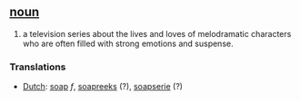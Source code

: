 == [[noun]] == 
#a television series about the lives and loves of melodramatic characters who are often filled with strong emotions and suspense.

=== Translations ===
*[[Dutch]]: [[soap]] ''f'', [[soapreeks]] (?), [[soapserie]] (?)